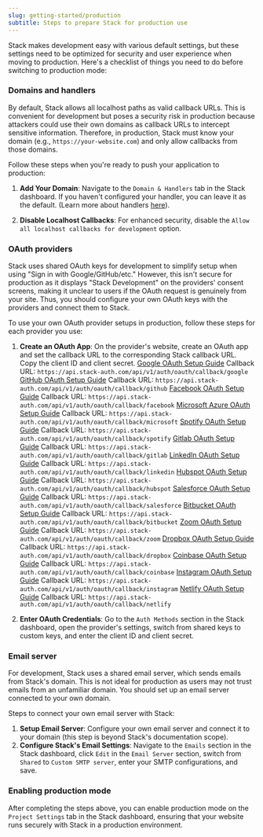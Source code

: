 ```yaml
---
slug: getting-started/production
subtitle: Steps to prepare Stack for production use
---
```


Stack makes development easy with various default settings, but these settings need to be optimized for security and user experience when moving to production. Here's a checklist of things you need to do before switching to production mode:

### Domains and handlers

By default, Stack allows all localhost paths as valid callback URLs. This is convenient for development but poses a security risk in production because attackers could use their own domains as callback URLs to intercept sensitive information. Therefore, in production, Stack must know your domain (e.g., `https://your-website.com`) and only allow callbacks from those domains.

Follow these steps when you're ready to push your application to production:

1. **Add Your Domain**: Navigate to the `Domain & Handlers` tab in the Stack dashboard. If you haven't configured your handler, you can leave it as the default. (Learn more about handlers [here](../sdk/stack-app.mdx)).

2. **Disable Localhost Callbacks**: For enhanced security, disable the `Allow all localhost callbacks for development` option.

### OAuth providers

Stack uses shared OAuth keys for development to simplify setup when using "Sign in with Google/GitHub/etc." However, this isn't secure for production as it displays "Stack Development" on the providers' consent screens, making it unclear to users if the OAuth request is genuinely from your site. Thus, you should configure your own OAuth keys with the providers and connect them to Stack.

To use your own OAuth provider setups in production, follow these steps for each provider you use:

1. **Create an OAuth App**: On the provider's website, create an OAuth app and set the callback URL to the corresponding Stack callback URL. Copy the client ID and client secret.
   <Tabs>
     <Tab title="Google">
       [Google OAuth Setup Guide](https://developers.google.com/identity/protocols/oauth2#1.-obtain-oauth-2.0-credentials-from-the-dynamic_data.setvar.console_name-.)
       Callback URL:
       `https://api.stack-auth.com/api/v1/auth/oauth/callback/google`
     </Tab>
     <Tab title="GitHub">
       [GitHub OAuth Setup Guide](https://docs.github.com/en/apps/oauth-apps/building-oauth-apps/creating-an-oauth-app)
       Callback URL:
       `https://api.stack-auth.com/api/v1/auth/oauth/callback/github`
     </Tab>
     <Tab title="Facebook">
       [Facebook OAuth Setup Guide](https://developers.facebook.com/docs/development/create-an-app/facebook-login-use-case)
       Callback URL:
       `https://api.stack-auth.com/api/v1/auth/oauth/callback/facebook`
     </Tab>
     <Tab title="Microsoft">
       [Microsoft Azure OAuth Setup Guide](https://learn.microsoft.com/en-us/entra/identity-platform/quickstart-register-app)
       Callback URL:
       `https://api.stack-auth.com/api/v1/auth/oauth/callback/microsoft`
     </Tab>
     <Tab title="Spotify">
       [Spotify OAuth Setup Guide](https://developer.spotify.com/documentation/general/guides/app-settings/)
       Callback URL:
       `https://api.stack-auth.com/api/v1/auth/oauth/callback/spotify`
     </Tab>
     <Tab title="Gitlab">
       [Gitlab OAuth Setup Guide](https://docs.gitlab.com/ee/integration/oauth_provider.html)
       Callback URL:
       `https://api.stack-auth.com/api/v1/auth/oauth/callback/gitlab`
     </Tab>
     <Tab title="LinkedIn">
       [LinkedIn OAuth Setup Guide](https://learn.microsoft.com/en-us/linkedin/shared/authentication/client-credentials-flow?context=linkedin%2Fcontext&tabs=HTTPS1)
       Callback URL:
       `https://api.stack-auth.com/api/v1/auth/oauth/callback/linkedin`
     </Tab>
     <Tab title="Hubspot">
       [Hubspot OAuth Setup Guide](https://developers.hubspot.com/beta-docs/guides/apps/authentication/working-with-oauth#query-parameters)
       Callback URL:
       `https://api.stack-auth.com/api/v1/auth/oauth/callback/hubspot`
     </Tab>
     <Tab title="Salesforce">
       [Salesforce OAuth Setup Guide](https://help.salesforce.com/s/articleView?id=sf.connected_app_create_api_integration.htm&type=5)
       Callback URL:
       `https://api.stack-auth.com/api/v1/auth/oauth/callback/salesforce`
     </Tab>
     <Tab title="Bitbucket">
       [Bitbucket OAuth Setup Guide](https://support.atlassian.com/bitbucket-cloud/docs/use-oauth-on-bitbucket-cloud/)
       Callback URL:
       `https://api.stack-auth.com/api/v1/auth/oauth/callback/bitbucket`
     </Tab>
     <Tab title="Zoom">
       [Zoom OAuth Setup Guide](https://developers.zoom.us/docs/integrations/create)
       Callback URL:
       `https://api.stack-auth.com/api/v1/auth/oauth/callback/zoom`
     </Tab>
     <Tab title="Dropbox">
       [Dropbox OAuth Setup Guide](https://developers.dropbox.com/oauth-guide)
       Callback URL:
       `https://api.stack-auth.com/api/v1/auth/oauth/callback/dropbox`
     </Tab>
     <Tab title="Coinbase">
       [Coinbase OAuth Setup Guide](https://docs.cdp.coinbase.com/sign-in-with-coinbase/docs/sign-in-with-coinbase-reference/)
       Callback URL:
       `https://api.stack-auth.com/api/v1/auth/oauth/callback/coinbase`
     </Tab>
     <Tab title="Instagram">
       [Instagram OAuth Setup Guide](https://developers.facebook.com/docs/instagram-basic-display-api/reference/oauth-authorize/)
       Callback URL:
       `https://api.stack-auth.com/api/v1/auth/oauth/callback/instagram`
     </Tab>
     <Tab title="Netlify">
       [Netlify OAuth Setup Guide](https://docs.netlify.com/security/secure-access-to-sites/oauth-provider-tokens/)
       Callback URL:
       `https://api.stack-auth.com/api/v1/auth/oauth/callback/netlify`
     </Tab>
   </Tabs>

2. **Enter OAuth Credentials**: Go to the `Auth Methods` section in the Stack dashboard, open the provider's settings, switch from shared keys to custom keys, and enter the client ID and client secret.

### Email server

For development, Stack uses a shared email server, which sends emails from Stack's domain. This is not ideal for production as users may not trust emails from an unfamiliar domain. You should set up an email server connected to your own domain.

Steps to connect your own email server with Stack:
1. **Setup Email Server**: Configure your own email server and connect it to your domain (this step is beyond Stack's documentation scope).
2. **Configure Stack's Email Settings**: Navigate to the `Emails` section in the Stack dashboard, click `Edit` in the `Email Server` section, switch from `Shared` to `Custom SMTP server`, enter your SMTP configurations, and save.

### Enabling production mode

After completing the steps above, you can enable production mode on the `Project Settings` tab in the Stack dashboard, ensuring that your website runs securely with Stack in a production environment.
